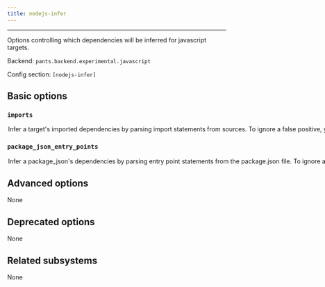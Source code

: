 ```yaml
---
title: nodejs-infer
---
```



---

Options controlling which dependencies will be inferred for javascript targets.

Backend: <span className="color--primary">`pants.backend.experimental.javascript`</span>

Config section: <span className="color--primary">`[nodejs-infer]`</span>

<span className={styles.options}>

## Basic options

### `imports`

<Option
  cli_repr={`--[no-]nodejs-infer-imports`}
  env_repr='PANTS_NODEJS_INFER_IMPORTS'
  default_repr={`True`}
>

Infer a target&#x27;s imported dependencies by parsing import statements from sources.

To ignore a false positive, you can either put `// pants: no-infer-dep` on the line of the import or put `!{bad_address}` in the `dependencies` field of your target.

</Option>

### `package_json_entry_points`

<Option
  cli_repr={`--[no-]nodejs-infer-package-json-entry-points`}
  env_repr='PANTS_NODEJS_INFER_PACKAGE_JSON_ENTRY_POINTS'
  default_repr={`True`}
>

Infer a `package_json`&#x27;s dependencies by parsing entry point statements from the package.json file.

To ignore a false positive, you can put `!{bad_address}` in the `dependencies` field of the `package_json` target.

See https://nodejs.org/api/packages.html#package-entry-points and
https://docs.npmjs.com/cli/v9/configuring-npm/package-json#browser.

</Option>

## Advanced options

None

## Deprecated options

None

## Related subsystems

None

</span>
